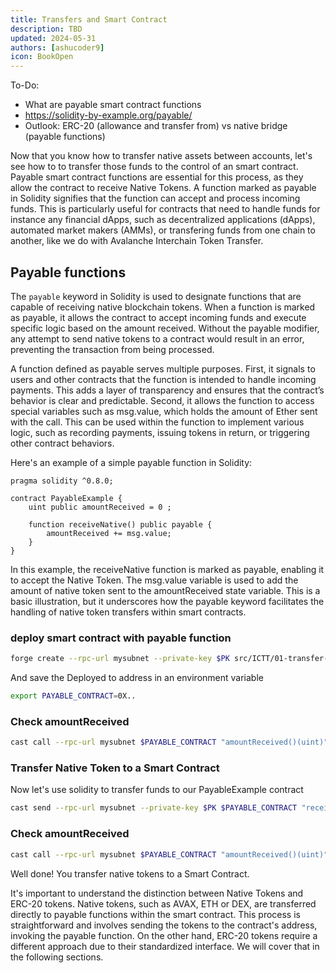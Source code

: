 ```yaml
---
title: Transfers and Smart Contract
description: TBD
updated: 2024-05-31
authors: [ashucoder9]
icon: BookOpen
---
```


To-Do: 
- What are payable smart contract functions
- https://solidity-by-example.org/payable/
- Outlook: ERC-20 (allowance and transfer from) vs native bridge (payable functions)

Now that you know how to transfer native assets between accounts, let's see how to to transfer those funds to the control of an smart contract. Payable smart contract functions are essential for this process, as they allow the contract to receive Native Tokens. A function marked as payable in Solidity signifies that the function can accept and process incoming funds. This is particularly useful for contracts that need to handle funds for instance any financial dApps, such as decentralized applications (dApps), automated market makers (AMMs), or transfering funds from one chain to another, like we do with Avalanche Interchain Token Transfer. 

## Payable functions

The `payable` keyword in Solidity is used to designate functions that are capable of receiving native blockchain tokens. When a function is marked as payable, it allows the contract to accept incoming funds and execute specific logic based on the amount received. Without the payable modifier, any attempt to send native tokens to a contract would result in an error, preventing the transaction from being processed.

A function defined as payable serves multiple purposes. First, it signals to users and other contracts that the function is intended to handle incoming payments. This adds a layer of transparency and ensures that the contract’s behavior is clear and predictable. Second, it allows the function to access special variables such as msg.value, which holds the amount of Ether sent with the call. This can be used within the function to implement various logic, such as recording payments, issuing tokens in return, or triggering other contract behaviors.

Here's an example of a simple payable function in Solidity:

```solidity 
pragma solidity ^0.8.0;

contract PayableExample {
    uint public amountReceived = 0 ;

    function receiveNative() public payable {
        amountReceived += msg.value;
    }
}
```
In this example, the receiveNative function is marked as payable, enabling it to accept the Native Token. The msg.value variable is used to add the amount of native token sent to the amountReceived state variable. This is a basic illustration, but it underscores how the payable keyword facilitates the handling of native token transfers within smart contracts.

### deploy smart contract with payable function

```bash
forge create --rpc-url mysubnet --private-key $PK src/ICTT/01-transfer-funds/01-payable-function.sol:PayableExample
```

And save the Deployed to address in an environment variable 
```bash
export PAYABLE_CONTRACT=0X..

```

### Check amountReceived
```bash
cast call --rpc-url mysubnet $PAYABLE_CONTRACT "amountReceived()(uint)"
```

### Transfer Native Token to a Smart Contract

Now let's use solidity to transfer funds to our PayableExample contract
```bash
cast send --rpc-url mysubnet --private-key $PK $PAYABLE_CONTRACT "receiveNative()" --value 100000
```

### Check amountReceived
```bash
cast call --rpc-url mysubnet $PAYABLE_CONTRACT "amountReceived()(uint)"
```

Well done! You transfer native tokens to a Smart Contract.

It's important to understand the distinction between Native Tokens and ERC-20 tokens. Native tokens, such as AVAX, ETH or DEX, are transferred directly to payable functions within the smart contract. This process is straightforward and involves sending the tokens to the contract's address, invoking the payable function. On the other hand, ERC-20 tokens require a different approach due to their standardized interface. We will cover that in the following sections.
